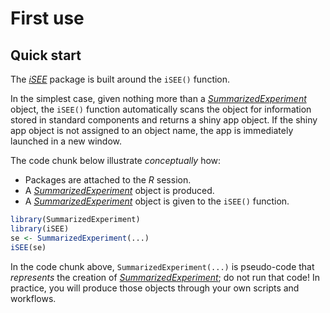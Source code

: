 # First use

## Quick start

The [*iSEE*][bioc-isee] package is built around the `iSEE()` function.

In the simplest case, given nothing more than a [*SummarizedExperiment*][bioc-summarizedexperiment] object, the `iSEE()` function automatically scans the object for information stored in standard components and returns a shiny app object.
If the shiny app object is not assigned to an object name, the app is immediately launched in a new window.

The code chunk below illustrate *conceptually* how:

- Packages are attached to the *R* session.
- A [*SummarizedExperiment*][bioc-summarizedexperiment] object is produced.
- A [*SummarizedExperiment*][bioc-summarizedexperiment] object is given to the `iSEE()` function.

```r
library(SummarizedExperiment)
library(iSEE)
se <- SummarizedExperiment(...)
iSEE(se)
```

::: {.callout-warning}
In the code chunk above, `SummarizedExperiment(...)` is pseudo-code that *represents* the creation of [*SummarizedExperiment*][bioc-summarizedexperiment]; do not run that code!
In practice, you will produce those objects through your own scripts and workflows.
:::

[bioc-isee]: https://bioconductor.org/packages/iSEE/
[bioc-summarizedexperiment]: https://bioconductor.org/packages/release/bioc/html/SummarizedExperiment.html
